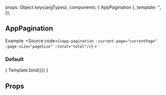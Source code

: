 
<Meta title="ui-framework/AppPagination" component={AppPagination} />

  props: Object.keys(argTypes),
  components: { AppPagination },
  template: '<app-pagination :current-page="currentPage" :page-size="pageSize" :total="total"/>',
});


## AppPagination

Example:
<Source code={`<app-pagination :current-page="currentPage" :page-size="pageSize" :total="total"/>`} ></Source>

### Default
<Canvas>
  <Story name="Default view" args={{ currentPage: 1, pageSize: 10, total: 50 }}>
    { Template.bind({}) }
  </Story>
</Canvas>

## Props
<ArgsTable story="Default view" />
